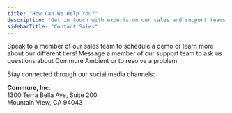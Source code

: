 ```yaml
---
title: "How Can We Help You?"
description: "Get in touch with experts on our sales and support teams.   "
sidebarTitle: "Contact Sales"
---
```


<Card title="Sales" icon="phone" iconType="regular" color="#1235fd" href="tel:(833) 524-1318" cta="Learn more!">
  Speak to a member of our sales team to schedule a demo or learn more about our different tiers!
</Card>

<Card title="Support" icon="message-question" iconType="regular" color="#1235fd" href="mailto:scribe-support@getathelas.com" cta="Get help!">
  Message a member of our support team to ask us questions about Commure Ambient or to resolve a problem.
</Card>

Stay connected through our social media channels:


**Commure, Inc.**  
1300 Terra Bella Ave, Suite 200  
Mountain View, CA 94043